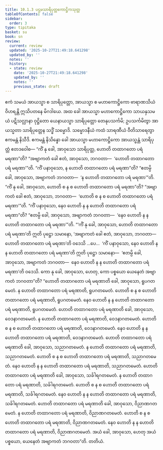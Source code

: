 ```yaml
---
title: 10.1.3 ပဌမသာရိပုတ္တကောဋ္ဌိကသုတ္တ
tableOfContents: false
sidebar:
  order: 3
type: tipitaka
basket: su
book: sn
review:
  current: review
  updated: '2025-10-27T21:49:18.641298'
  updated_by: ''
  notes: ''
  history:
  - state: review
    date: '2025-10-27T21:49:18.641298'
    updated_by: ''
    notes: ''
    previous_state: draft
---
```



<ReviewStatus review={frontmatter.review} showDetails={true} />

<HypothesisAnnotation frontmatter={frontmatter} />

<DynamicBreadcrumb />

<Division number="412" book="sn" e="ch" v="18" p="340">

<Paragraph number="1781" book="sn">
ဧကံ သမယံ အာယသ္မာ စ သာရိပုတ္တော, အာယသ္မာ စ မဟာကောဋ္ဌိကော ဗာရာဏသိယံ ဝိဟရန္တိ ဣသိပတနေ မိဂဒါယေ. အထ ခေါ အာယသ္မာ မဟာကောဋ္ဌိကော သာယနှသမယံ ပဋိသလ္လာနာ ဝုဋ္ဌိတော ယေနာယသ္မာ သာရိပုတ္တော တေနုပသင်္ကမိ; ဥပသင်္ကမိတွာ အာယသ္မတာ သာရိပုတ္တေန သဒ္ဓိံ သမ္မောဒိ. သမ္မောဒနီယံ ကထံ သာရဏီယံ ဝီတိသာရေတွာ ဧကမန္တံ နိသီဒိ. ဧကမန္တံ နိသိန္နော ခေါ အာယသ္မာ မဟာကောဋ္ဌိကော အာယသ္မန္တံ သာရိပုတ္တံ ဧတဒဝေါစ—
</Paragraph>

<Paragraph number="1782" book="sn">
“ကိံ နု ခေါ, အာဝုသော သာရိပုတ္တ, ဟောတိ တထာဂတော ပရံ မရဏာ”တိ? “အဗျာကတံ ခေါ ဧတံ, အာဝုသော, ဘဂဝတာ—  ‘ဟောတိ တထာဂတော ပရံ မရဏာ’”တိ. “ကိံ ပနာဝုသော, န ဟောတိ တထာဂတော ပရံ မရဏာ”တိ? “ဧတမ္ပိ ခေါ, အာဝုသော, အဗျာကတံ ဘဂဝတာ—  ‘န ဟောတိ တထာဂတော ပရံ မရဏာ’”တိ. “ကိံ နု ခေါ, အာဝုသော, ဟောတိ စ န စ ဟောတိ တထာဂတော ပရံ မရဏာ”တိ? “အဗျာကတံ ခေါ ဧတံ, အာဝုသော, ဘဂဝတာ—  ‘ဟောတိ စ န စ ဟောတိ တထာဂတော ပရံ မရဏာ’”တိ. “ကိံ ပနာဝုသော, နေဝ ဟောတိ န န ဟောတိ တထာဂတော ပရံ မရဏာ”တိ? “ဧတမ္ပိ ခေါ, အာဝုသော, အဗျာကတံ ဘဂဝတာ—  ‘နေဝ ဟောတိ န န ဟောတိ တထာဂတော ပရံ မရဏာ’”တိ.
</Paragraph>

<Paragraph number="1783" book="sn">
“‘ကိံ နု ခေါ, အာဝုသော, ဟောတိ တထာဂတော ပရံ မရဏာ’တိ ဣတိ ပုဋ္ဌော သမာနော, ‘အဗျာကတံ ခေါ ဧတံ, အာဝုသော, ဘဂဝတာ—  ဟောတိ တထာဂတော ပရံ မရဏာ’တိ ဝဒေသိ …ပေ…  ‘ကိံ ပနာဝုသော, နေဝ ဟောတိ န န ဟောတိ တထာဂတော ပရံ မရဏာ’တိ ဣတိ ပုဋ္ဌော သမာနော—  ‘ဧတမ္ပိ ခေါ, အာဝုသော, အဗျာကတံ ဘဂဝတာ—  နေဝ ဟောတိ န န ဟောတိ တထာဂတော ပရံ မရဏာ’တိ ဝဒေသိ. ကော နု ခေါ, အာဝုသော, ဟေတု, ကော ပစ္စယော ယေနေတံ အဗျာကတံ ဘဂဝတာ”တိ?
</Paragraph>

<Paragraph number="1784" book="sn">
“ဟောတိ တထာဂတော ပရံ မရဏာတိ ခေါ, အာဝုသော, ရူပဂတမေတံ. န ဟောတိ တထာဂတော ပရံ မရဏာတိ, ရူပဂတမေတံ. ဟောတိ စ န စ ဟောတိ တထာဂတော ပရံ မရဏာတိ, ရူပဂတမေတံ. နေဝ ဟောတိ န န ဟောတိ တထာဂတော ပရံ မရဏာတိ, ရူပဂတမေတံ. ဟောတိ တထာဂတော ပရံ မရဏာတိ ခေါ, အာဝုသော, ဝေဒနာဂတမေတံ. န ဟောတိ တထာဂတော ပရံ မရဏာတိ, ဝေဒနာဂတမေတံ. ဟောတိ စ န စ ဟောတိ တထာဂတော ပရံ မရဏာတိ, ဝေဒနာဂတမေတံ. နေဝ ဟောတိ န န ဟောတိ တထာဂတော ပရံ မရဏာတိ, ဝေဒနာဂတမေတံ. ဟောတိ တထာဂတော ပရံ မရဏာတိ ခေါ, အာဝုသော, သညာဂတမေတံ. န ဟောတိ တထာဂတော ပရံ မရဏာတိ, သညာဂတမေတံ. ဟောတိ စ န စ ဟောတိ တထာဂတော ပရံ မရဏာတိ, သညာဂတမေတံ. နေဝ ဟောတိ န န ဟောတိ တထာဂတော ပရံ မရဏာတိ, သညာဂတမေတံ. ဟောတိ တထာဂတော ပရံ မရဏာတိ ခေါ, အာဝုသော, သင်္ခါရဂတမေတံ. န ဟောတိ တထာဂတော ပရံ မရဏာတိ, သင်္ခါရဂတမေတံ. ဟောတိ စ န စ ဟောတိ တထာဂတော ပရံ မရဏာတိ, သင်္ခါရဂတမေတံ. နေဝ ဟောတိ န န ဟောတိ တထာဂတော ပရံ မရဏာတိ, သင်္ခါရဂတမေတံ. ဟောတိ တထာဂတော ပရံ မရဏာတိ ခေါ, အာဝုသော, ဝိညာဏဂတမေတံ. န ဟောတိ တထာဂတော ပရံ မရဏာတိ, ဝိညာဏဂတမေတံ. ဟောတိ စ န စ ဟောတိ တထာဂတော ပရံ မရဏာတိ, ဝိညာဏဂတမေတံ. နေဝ ဟောတိ န န ဟောတိ တထာဂတော ပရံ မရဏာတိ, ဝိညာဏဂတမေတံ. အယံ ခေါ, အာဝုသော, ဟေတု အယံ ပစ္စယော, ယေနေတံ အဗျာကတံ ဘဂဝတာ”တိ.

</Paragraph>
</Division>

<Paragraph number="1785" type="center" book="sn">
တတိယံ.
</Paragraph>